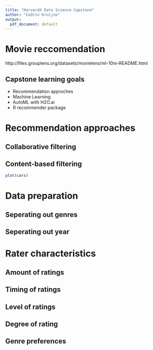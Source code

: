 ```yaml
---
title: "HarvardX Data Science Capstone"
author: "Codrin Kruijne"
output:
  pdf_document: default
---
```


# Movie reccomendation
http://files.grouplens.org/datasets/movielens/ml-10m-README.html


## Capstone learning goals
- Recommendation approches
- Machine Learning
- AutoML with H2O.ai
- R recommender package

# Recommendation approaches
## Collaborative filtering
## Content-based filtering

```r
plot(cars)
```

# Data preparation

## Seperating out genres

## Seperating out year



# Rater characteristics

## Amount of ratings

## Timing of ratings

## Level of ratings

## Degree of rating

## Genre preferences

